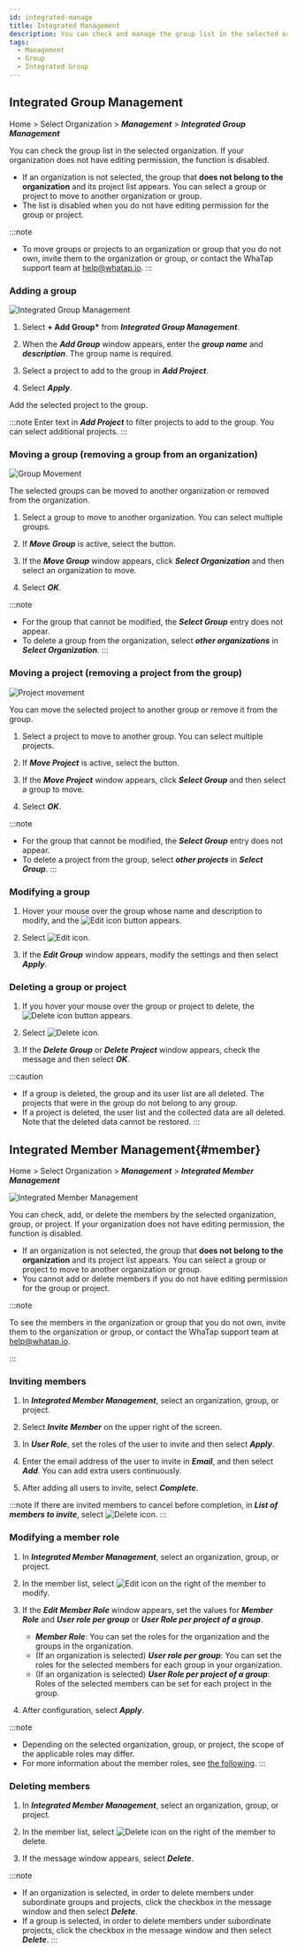 ```yaml
---
id: integrated-manage
title: Integrated Management
description: You can check and manage the group list in the selected organization.
tags:
  - Management
  - Group
  - Integrated Group
---
```


## Integrated Group Management

Home > Select Organization > **_Management_** > **_Integrated Group Management_**

You can check the group list in the selected organization. If your organization does not have editing permission, the function is disabled.

-   If an organization is not selected, the group that **does not belong to the organization** and its project list appears. You can select a group or project to move to another organization or group.
-   The list is disabled when you do not have editing permission for the group or project.

:::note

-   To move groups or projects to an organization or group that you do not own, invite them to the organization or group, or contact the WhaTap support team at help@whatap.io.
    :::

### Adding a group

![Integrated Group Management](/img/manage-integrated-group.png)

1.  Select **+ Add Group\*** from **_Integrated Group Management_**.

2.  When the **_Add Group_** window appears, enter the **_group name_** and **_description_**. The group name is required.

3.  Select a project to add to the group in **_Add Project_**.

4.  Select **_Apply_**.

Add the selected project to the group.

:::note
Enter text in **_Add Project_** to filter projects to add to the group. You can select additional projects.
:::

### Moving a group (removing a group from an organization)

![Group Movement](/img/manage-group-move-group.png)

The selected groups can be moved to another organization or removed from the organization.

1.  Select a group to move to another organization. You can select multiple groups.

2.  If **_Move Group_** is active, select the button.

3.  If the **_Move Group_** window appears, click **_Select Organization_** and then select an organization to move.

4.  Select **_OK_**.

:::note

-   For the group that cannot be modified, the **_Select Group_** entry does not appear.
-   To delete a group from the organization, select **_other organizations_** in **_Select Organization_**.
    :::

### Moving a project (removing a project from the group)

![Project movement](/img/move-project-from-group.png)

You can move the selected project to another group or remove it from the group.

1.  Select a project to move to another group. You can select multiple projects.

2.  If **_Move Project_** is active, select the button.

3.  If the **_Move Project_** window appears, click **_Select Group_** and then select a group to move.

4.  Select **_OK_**.

:::note

-   For the group that cannot be modified, the **_Select Group_** entry does not appear.
-   To delete a project from the group, select **_other projects_** in **_Select Group_**.
    :::

### Modifying a group

1.  Hover your mouse over the group whose name and description to modify, and the ![Edit icon](/img/ico-edit.svg) button appears.

2.  Select ![Edit icon](/img/ico-edit.svg). 

3.  If the **_Edit Group_** window appears, modify the settings and then select **_Apply_**.

### Deleting a group or project

1.  If you hover your mouse over the group or project to delete, the ![Delete icon](/img/ico-trash.svg) button appears.

2.  Select ![Delete icon](/img/ico-trash.svg).

3.  If the **_Delete Group_** or **_Delete Project_** window appears, check the message and then select **_OK_**.

:::caution

-   If a group is deleted, the group and its user list are all deleted. The projects that were in the group do not belong to any group.
-   If a project is deleted, the user list and the collected data are all deleted. Note that the deleted data cannot be restored.
    :::

## Integrated Member Management{#member}

Home > Select Organization > **_Management_** > **_Integrated Member Management_**

![Integrated Member Management](/img/integrated-manage-member.png)

You can check, add, or delete the members by the selected organization, group, or project. If your organization does not have editing permission, the function is disabled.

-   If an organization is not selected, the group that **does not belong to the organization** and its project list appears. You can select a group or project to move to another organization or group.
-   You cannot add or delete members if you do not have editing permission for the group or project.

:::note

To see the members in the organization or group that you do not own, invite them to the organization or group, or contact the WhaTap support team at help@whatap.io.

:::

### Inviting members

1.  In **_Integrated Member Management_**, select an organization, group, or project.

2.  Select **_Invite Member_** on the upper right of the screen.

3.  In **_User Role_**, set the roles of the user to invite and then select **_Apply_**.

4.  Enter the email address of the user to invite in **_Email_**, and then select **_Add_**. You can add extra users continuously.

5.  After adding all users to invite, select **_Complete_**.

:::note
If there are invited members to cancel before completion, in **_List of members to invite_**, select ![Delete icon](/img/ico-trash-red.svg).
:::

### Modifying a member role

1.  In **_Integrated Member Management_**, select an organization, group, or project.

2.  In the member list, select ![Edit icon](/img/ico-edit.svg) on the right of the member to modify. 

3.  If the **_Edit Member Role_** window appears, set the values for **_Member Role_** and **_User role per group_** or **_User Role per project of a group_**.

    -   **_Member Role_**: You can set the roles for the organization and the groups in the organization.
    -   (If an organization is selected) **_User role per group_**: You can set the roles for the selected members for each group in your organization.
    -   (If an organization is selected) **_User Role per project of a group_**: Roles of the selected members can be set for each project in the group.

4.  After configuration, select **_Apply_**.

:::note

-   Depending on the selected organization, group, or project, the scope of the applicable roles may differ.
-   For more information about the member roles, see [the following](../project/project-structure#project-auth).
    :::

### Deleting members

1.  In **_Integrated Member Management_**, select an organization, group, or project.

2.  In the member list, select ![Delete icon](/img/ico-trash-red.svg) on the right of the member to delete. 

3.  If the message window appears, select **_Delete_**.

:::note

-   If an organization is selected, in order to delete members under subordinate groups and projects, click the checkbox in the message window and then select **_Delete_**.
-   If a group is selected, in order to delete members under subordinate projects, click the checkbox in the message window and then select **_Delete_**.
    :::
